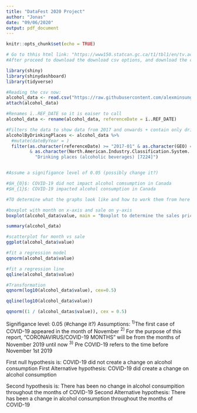 ```yaml
---
title: "DataFest 2020 Project"
author: "Jonas"
date: "09/06/2020"
output: pdf_document
---
```


```r
knitr::opts_chunk$set(echo = TRUE)
```


```r
# Go to thhis html link: "https://www150.statcan.gc.ca/t1/tbl1/en/tv.action?pid=2110001901&pickMembers%5B0%5D=2.5&pickMembers%5B1%5D=4.1"
#After proceed to download the download csv options, and download the csv that states "Download entire table "Monthly survey of food services and drinking places""

library(shiny)
library(shinydashboard)
library(tidyverse)

#Reading the csv now:
alcohol_data <- read.csv("https://raw.githubusercontent.com/alexminsung/ISSC/master/data/Mental%20Health%20data/montly%20sales%20of%20alcohol.csv?token=APUVSRBQQ36G72IHM5XMRC265EE3K")
attach(alcohol_data)

#Renames ï..REF_DATE so it is eaiser to call 
alcohol_data <- rename(alcohol_data, referenceDate = ï..REF_DATE)

#Filters the data to show data from 2017 and onwards + contain only drinking places in Canada
alcoholByDrinkingPlaces <- alcohol_data %>%
  #mutate(dateByYear = )
  filter(as.character(referenceDate) >= "2017-01" & as.character(GEO) == "Canada"
         & as.character(North.American.Industry.Classification.System..NAICS.) == 
           "Drinking places (alcoholic beverages) [7224]") 


#Assume a signifigance level of 0.05 (possibly change it?)

#$H_{0}$: COVID-19 did not impact alcohol comsumption in Canada
#$H_{1}$: COVID-19 impacted alcohol consumption in Canada

#TO determine what the graphs look like and how to work them from here

#boxplot with month on x-axis and sale on y-axis
boxplot(alcohol_data$value, main = "Boxplot to determine the sales prices")

summary(alcohol_data)

#scatterplot for month vs sale
ggplot(alcohol_data$value)

#fit a regression model
qqnorm(alcohol_data$value)

#fit a regression line
qqline(alcohol_data$value)

#Transformation 
qqnorm(log10(alcohol_data$value), cex=0.5)

qqline(log10(alcohol_data$value))

qqnorm((1 / (alcohol_datas$value)), cex = 0.5)

```

Signifigance level: 0.05 (#change it?)
Assumptions: $^{1)}$The first case of COVID-19 appeared in the month of November
             $^{2)}$ For the purpose of this report, "CORONAVIRUS/COVID-19 MONTHS" will be from                the months of November 2019 until now
             $^{3)}$ Pre COVID-19 refers to the time before November 1st 2019  


First null hypothesis is: COVID-19 did not create a change on alcohol consumption
First Alternative hypothesis: COVID-19 did create a change on alcohol consumption

Second hypothesis is: There has been no change in alcohol consumpition throughout the months of COVID-19
Second Alternative hypothesis: There has been a change in alcohol consumption throughout the months of COVID-19


